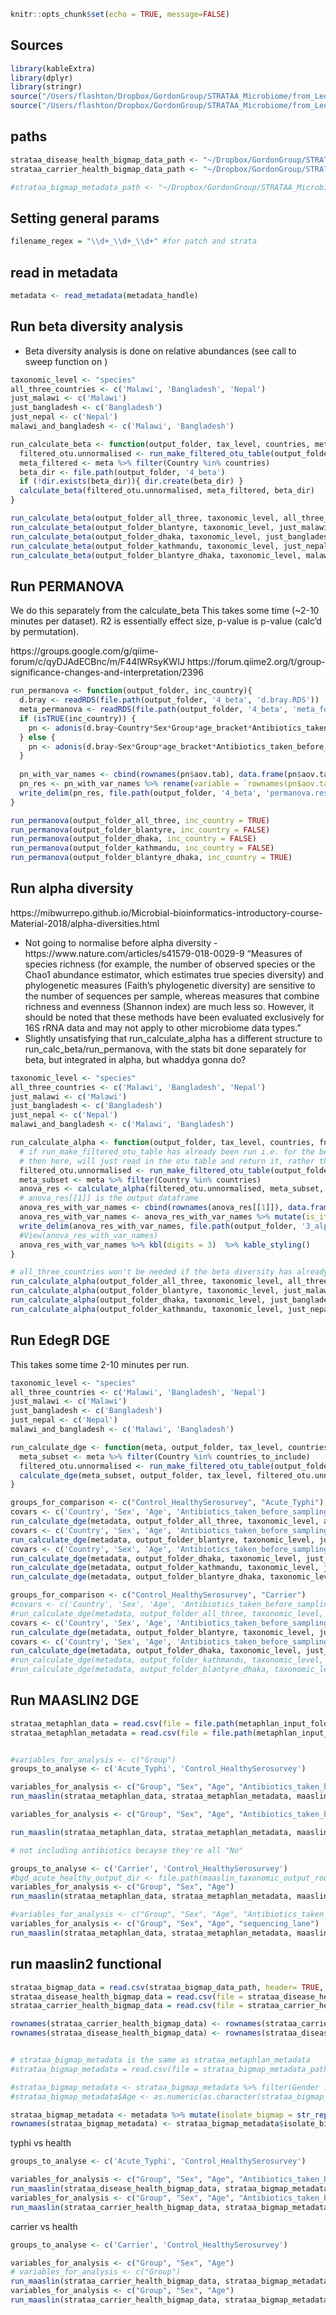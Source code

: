 
```r
knitr::opts_chunk$set(echo = TRUE, message=FALSE)
```

## Sources
```r
library(kableExtra)
library(dplyr)
library(stringr)
source("/Users/flashton/Dropbox/GordonGroup/STRATAA_Microbiome/from_Leo/Leonardos_analysis/bin/core_functions.R")
source("/Users/flashton/Dropbox/GordonGroup/STRATAA_Microbiome/from_Leo/Leonardos_analysis/bin/config.R")
```

## paths

```r
strataa_disease_health_bigmap_data_path <- "~/Dropbox/GordonGroup/STRATAA_Microbiome/big-map/2023.05.01/analyse_output/tsv-results/all_RPKMs.transpose.csv"
strataa_carrier_health_bigmap_data_path <- "~/Dropbox/GordonGroup/STRATAA_Microbiome/big-map/2023.05.12/analyse_output_healthy_carrier/tsv-results/all_RPKMs.transpose.csv"

#strataa_bigmap_metadata_path <- "~/Dropbox/GordonGroup/STRATAA_Microbiome/big-map/2023.05.01/2023.05.01.big_map_input.maaslin.csv"
```

## Setting general params

```r
filename_regex = "\\d+_\\d+_\\d+" #for patch and strata
```

## read in metadata

```r
metadata <- read_metadata(metadata_handle)

```



## Run beta diversity analysis

* Beta diversity analysis is done on relative abundances (see call to sweep function on )
```r

taxonomic_level <- "species"
all_three_countries <- c('Malawi', 'Bangladesh', 'Nepal')
just_malawi <- c('Malawi')
just_bangladesh <- c('Bangladesh')
just_nepal <- c('Nepal')
malawi_and_bangladesh <- c('Malawi', 'Bangladesh')

run_calculate_beta <- function(output_folder, tax_level, countries, meta, fn_regex, braken_folder){
  filtered_otu.unnormalised <- run_make_filtered_otu_table(output_folder, tax_level, countries, fn_regex, braken_folder, metadata)
  meta_filtered <- meta %>% filter(Country %in% countries)
  beta_dir <- file.path(output_folder, '4_beta')
  if (!dir.exists(beta_dir)){ dir.create(beta_dir) }
  calculate_beta(filtered_otu.unnormalised, meta_filtered, beta_dir)
}

run_calculate_beta(output_folder_all_three, taxonomic_level, all_three_countries, metadata, filename_regex, braken_folder)
run_calculate_beta(output_folder_blantyre, taxonomic_level, just_malawi, metadata, filename_regex, braken_folder)
run_calculate_beta(output_folder_dhaka, taxonomic_level, just_bangladesh, metadata, filename_regex, braken_folder)
run_calculate_beta(output_folder_kathmandu, taxonomic_level, just_nepal, metadata, filename_regex, braken_folder)
run_calculate_beta(output_folder_blantyre_dhaka, taxonomic_level, malawi_and_bangladesh, metadata, filename_regex, braken_folder)

```


## Run PERMANOVA

We do this separately from the calculate_beta This takes some time (~2-10 minutes per dataset). R2 is essentially effect size, p-value is p-value (calc'd by permutation).

https://groups.google.com/g/qiime-forum/c/qyDJAdECBnc/m/F44lWRsyKWIJ
https://forum.qiime2.org/t/group-significance-changes-and-interpretation/2396


```r
run_permanova <- function(output_folder, inc_country){
  d.bray <- readRDS(file.path(output_folder, '4_beta', 'd.bray.RDS'))
  meta_permanova <- readRDS(file.path(output_folder, '4_beta', 'meta_for_permanova.RDS'))
  if (isTRUE(inc_country)) {
    pn <- adonis(d.bray~Country*Sex*Group*age_bracket*Antibiotics_taken_before_sampling_yes_no_assumptions, data = meta_permanova, permutations = 1000)
  } else {
    pn <- adonis(d.bray~Sex*Group*age_bracket*Antibiotics_taken_before_sampling_yes_no_assumptions, data = meta_permanova, permutations = 1000)
  }
  
  pn_with_var_names <- cbind(rownames(pn$aov.tab), data.frame(pn$aov.tab, row.names = NULL))
  pn_res <- pn_with_var_names %>% rename(variable = `rownames(pn$aov.tab)`) %>% mutate(is_it_significant = ifelse(`Pr..F.` < 0.01, 'significant', 'not_significant')) %>% arrange(desc(is_it_significant), desc(R2)) %>% select(!c(Df, SumsOfSqs, MeanSqs, F.Model))
  write_delim(pn_res, file.path(output_folder, '4_beta', 'permanova.results.tsv'), delim = '\t')
}

run_permanova(output_folder_all_three, inc_country = TRUE)
run_permanova(output_folder_blantyre, inc_country = FALSE)
run_permanova(output_folder_dhaka, inc_country = FALSE)
run_permanova(output_folder_kathmandu, inc_country = FALSE)
run_permanova(output_folder_blantyre_dhaka, inc_country = TRUE)

```

## Run alpha diversity

https://mibwurrepo.github.io/Microbial-bioinformatics-introductory-course-Material-2018/alpha-diversities.html

* Not going to normalise before alpha diversity - https://www.nature.com/articles/s41579-018-0029-9
"Measures of species richness (for example, the number of observed species or the Chao1 abundance estimator, which estimates true species diversity) and phylogenetic measures (Faith’s phylogenetic diversity) are sensitive to the number of sequences per sample, whereas measures that combine richness and evenness (Shannon index) are much less so. However, it should be noted that these methods have been evaluated exclusively for 16S rRNA data and may not apply to other microbiome data types."
* Slightly unsatisfying that run_calculate_alpha has a different structure to run_calc_beta/run_permanova, with the stats bit done separately for beta, but integrated in alpha, but whaddya gonna do?

```r

taxonomic_level <- "species"
all_three_countries <- c('Malawi', 'Bangladesh', 'Nepal')
just_malawi <- c('Malawi')
just_bangladesh <- c('Bangladesh')
just_nepal <- c('Nepal')
malawi_and_bangladesh <- c('Malawi', 'Bangladesh')

run_calculate_alpha <- function(output_folder, tax_level, countries, fn_regex, braken_folder, meta, inc_country){
  # if run_make_filtered_otu_table has already been run i.e. for the beta diversity analysi
  # then here, will just read in the otu table and return it, rather than gathering all the per sample files.
  filtered_otu.unnormalised <- run_make_filtered_otu_table(output_folder, tax_level, countries, fn_regex, braken_folder, meta)
  meta_subset <- meta %>% filter(Country %in% countries)
  anova_res <- calculate_alpha(filtered_otu.unnormalised, meta_subset, quote("Group"), output_folder, "Phenotype", inc_country)
  # anova_res[[1]] is the output dataframe
  anova_res_with_var_names <- cbind(rownames(anova_res[[1]]), data.frame(anova_res[[1]], row.names = NULL))
  anova_res_with_var_names <- anova_res_with_var_names %>% mutate(is_it_significant = ifelse(`Pr..F.` < 0.01, 'significant', 'not_significant')) %>% arrange(desc(is_it_significant), `Pr..F.`)
  write_delim(anova_res_with_var_names, file.path(output_folder, '3_alpha', 'shannon.anova.results.tsv'), delim = '\t')
  #View(anova_res_with_var_names)
  anova_res_with_var_names %>% kbl(digits = 3)  %>% kable_styling()
}

# all_three_countries won't be needed if the beta diversity has already been calculated, but should include just in case.
run_calculate_alpha(output_folder_all_three, taxonomic_level, all_three_countries, filename_regex, braken_folder, metadata, inc_country = TRUE)
run_calculate_alpha(output_folder_blantyre, taxonomic_level, just_malawi, filename_regex, braken_folder, metadata, inc_country = FALSE)
run_calculate_alpha(output_folder_dhaka, taxonomic_level, just_bangladesh, filename_regex, braken_folder, metadata, inc_country = FALSE)
run_calculate_alpha(output_folder_kathmandu, taxonomic_level, just_nepal, filename_regex, braken_folder, metadata, inc_country = FALSE)


```


## Run EdegR DGE

This takes some time 2-10 minutes per run.

```r

taxonomic_level <- "species"
all_three_countries <- c('Malawi', 'Bangladesh', 'Nepal')
just_malawi <- c('Malawi')
just_bangladesh <- c('Bangladesh')
just_nepal <- c('Nepal')
malawi_and_bangladesh <- c('Malawi', 'Bangladesh')

run_calculate_dge <- function(meta, output_folder, tax_level, countries_to_include, covariates, groups_for_comparison){
  meta_subset <- meta %>% filter(Country %in% countries_to_include)
  filtered_otu.unnormalised <- run_make_filtered_otu_table(output_folder, tax_level, countries_to_include, fn_regex, braken_folder, meta)
  calculate_dge(meta_subset, output_folder, tax_level, filtered_otu.unnormalised, covariates, groups_for_comparison)
}

groups_for_comparison <- c("Control_HealthySerosurvey", "Acute_Typhi")
covars <- c('Country', 'Sex', 'Age', 'Antibiotics_taken_before_sampling_yes_no_assumptions', 'sequencing_lane')
run_calculate_dge(metadata, output_folder_all_three, taxonomic_level, all_three_countries, covars, groups_for_comparison)
covars <- c('Country', 'Sex', 'Age', 'Antibiotics_taken_before_sampling_yes_no_assumptions', 'sequencing_lane')
run_calculate_dge(metadata, output_folder_blantyre, taxonomic_level, just_malawi, covars, groups_for_comparison)
covars <- c('Country', 'Sex', 'Age', 'Antibiotics_taken_before_sampling_yes_no_assumptions')
run_calculate_dge(metadata, output_folder_dhaka, taxonomic_level, just_bangladesh, covars, groups_for_comparison)
run_calculate_dge(metadata, output_folder_kathmandu, taxonomic_level, just_nepal, covars, groups_for_comparison)
run_calculate_dge(metadata, output_folder_blantyre_dhaka, taxonomic_level, malawi_and_bangladesh, covars, groups_for_comparison)

groups_for_comparison <- c("Control_HealthySerosurvey", "Carrier")
#covars <- c('Country', 'Sex', 'Age', 'Antibiotics_taken_before_sampling_yes_no_assumptions', 'sequencing_lane')
#run_calculate_dge(metadata, output_folder_all_three, taxonomic_level, all_three_countries, covars, groups_for_comparison)
covars <- c('Country', 'Sex', 'Age', 'Antibiotics_taken_before_sampling_yes_no_assumptions', 'sequencing_lane')
run_calculate_dge(metadata, output_folder_blantyre, taxonomic_level, just_malawi, covars, groups_for_comparison)
covars <- c('Country', 'Sex', 'Age', 'Antibiotics_taken_before_sampling_yes_no_assumptions')
run_calculate_dge(metadata, output_folder_dhaka, taxonomic_level, just_bangladesh, covars, groups_for_comparison)
#run_calculate_dge(metadata, output_folder_kathmandu, taxonomic_level, just_nepal, covars, groups_for_comparison)
#run_calculate_dge(metadata, output_folder_blantyre_dhaka, taxonomic_level, malawi_and_bangladesh, covars, groups_for_comparison)
```



## Run MAASLIN2 DGE

```r

strataa_metaphlan_data = read.csv(file = file.path(metaphlan_input_folder, '2023.05.11.all_strataa_metaphlan.csv'), header= TRUE, sep = ",", row.names = 1, stringsAsFactors = FALSE, check.names=FALSE)
strataa_metaphlan_metadata = read.csv(file = file.path(metaphlan_input_folder, '2023.05.11.strataa_metadata.metaphlan.csv'), header = TRUE, sep = ",", row.names = 1, stringsAsFactors = FALSE)


#variables_for_analysis <- c("Group")
groups_to_analyse <- c('Acute_Typhi', 'Control_HealthySerosurvey')

variables_for_analysis <- c("Group", "Sex", "Age", "Antibiotics_taken_before_sampling_yes_no_assumptions")
run_maaslin(strataa_metaphlan_data, strataa_metaphlan_metadata, maaslin_taxonomic_output_root_folder, 'Bangladesh', groups_to_analyse, variables_for_analysis, 'NONE', 'LOG')

variables_for_analysis <- c("Group", "Sex", "Age", "Antibiotics_taken_before_sampling_yes_no_assumptions", "sequencing_lane")

run_maaslin(strataa_metaphlan_data, strataa_metaphlan_metadata, maaslin_taxonomic_output_root_folder, 'Malawi', groups_to_analyse, variables_for_analysis, 'NONE', 'LOG', c("sequencing_lane,32580_7"))

# not including antibiotics becayse they're all "No"

groups_to_analyse <- c('Carrier', 'Control_HealthySerosurvey')
#bgd_acute_healthy_output_dir <- file.path(maaslin_taxonomic_output_root_folder, paste())
variables_for_analysis <- c("Group", "Sex", "Age")
run_maaslin(strataa_metaphlan_data, strataa_metaphlan_metadata, maaslin_taxonomic_output_root_folder, 'Bangladesh', groups_to_analyse, variables_for_analysis, 'NONE', 'LOG', NA)

#variables_for_analysis <- c("Group", "Sex", "Age", "Antibiotics_taken_before_sampling_yes_no_assumptions", "sequencing_lane")
variables_for_analysis <- c("Group", "Sex", "Age", "sequencing_lane")
run_maaslin(strataa_metaphlan_data, strataa_metaphlan_metadata, maaslin_taxonomic_output_root_folder, 'Malawi', groups_to_analyse, variables_for_analysis, 'NONE', 'LOG',  c("sequencing_lane,32580_7"))

```
## run maaslin2 functional

```r

strataa_bigmap_data = read.csv(strataa_bigmap_data_path, header= TRUE, sep = ",", row.names = 1, stringsAsFactors = FALSE, check.names=FALSE)
strataa_disease_health_bigmap_data = read.csv(file = strataa_disease_health_bigmap_data_path, header= TRUE, sep = ",", row.names = 1, stringsAsFactors = FALSE, check.names=FALSE)
strataa_carrier_health_bigmap_data = read.csv(file = strataa_carrier_health_bigmap_data_path, header= TRUE, sep = ",", row.names = 1, stringsAsFactors = FALSE, check.names=FALSE)

rownames(strataa_carrier_health_bigmap_data) <- rownames(strataa_carrier_health_bigmap_data) %>% str_replace_all('-', '.') %>% str_replace_all('#', '.')
rownames(strataa_disease_health_bigmap_data) <- rownames(strataa_disease_health_bigmap_data) %>% str_replace_all('-', '.') %>% str_replace_all('#', '.')


# strataa_bigmap_metadata is the same as strataa_metaphlan_metadata
#strataa_bigmap_metadata = read.csv(file = strataa_bigmap_metadata_path, header = TRUE, sep = ",", row.names = 1, stringsAsFactors = FALSE)

#strataa_bigmap_metadata <- strataa_bigmap_metadata %>% filter(Gender != '#N/A')
#strataa_bigmap_metadata$Age <- as.numeric(as.character(strataa_bigmap_metadata$Age))

strataa_bigmap_metadata <- metadata %>% mutate(isolate_bigmap = str_replace_all(isolate, '_', '.'))
rownames(strataa_bigmap_metadata) <- strataa_bigmap_metadata$isolate_bigmap


```

typhi vs health

```r

groups_to_analyse <- c('Acute_Typhi', 'Control_HealthySerosurvey')

variables_for_analysis <- c("Group", "Sex", "Age", "Antibiotics_taken_before_sampling_yes_no_assumptions")
run_maaslin(strataa_disease_health_bigmap_data, strataa_bigmap_metadata, maaslin_functional_output_root_folder, 'Bangladesh', groups_to_analyse, variables_for_analysis, 'NONE', 'LOG', NA)
variables_for_analysis <- c("Group", "Sex", "Age", "Antibiotics_taken_before_sampling_yes_no_assumptions", 'Lane')
run_maaslin(strataa_carrier_health_bigmap_data, strataa_bigmap_metadata, maaslin_functional_output_root_folder, 'Malawi', groups_to_analyse, variables_for_analysis, 'NONE', 'LOG', c("Lane,32580_7"))

```

carrier vs health

```r

groups_to_analyse <- c('Carrier', 'Control_HealthySerosurvey')

variables_for_analysis <- c("Group", "Sex", "Age")
# variables_for_analysis <- c("Group")
run_maaslin(strataa_carrier_health_bigmap_data, strataa_bigmap_metadata, maaslin_functional_output_root_folder, 'Bangladesh', groups_to_analyse, variables_for_analysis, 'NONE', 'LOG', NA)
variables_for_analysis <- c("Group", "Sex", "Age")
run_maaslin(strataa_carrier_health_bigmap_data, strataa_bigmap_metadata, maaslin_functional_output_root_folder, 'Malawi', groups_to_analyse, variables_for_analysis, 'NONE', 'LOG', c("Lane,32712_2"))

```


